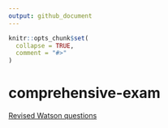 ```yaml
---
output: github_document
---
```


<!-- README.md is generated from README.Rmd. Please edit that file -->

```r
knitr::opts_chunk$set(
  collapse = TRUE,
  comment = "#>"
)
```

# comprehensive-exam

[Revised Watson questions](https://evanmascitti.github.io/comprehensive-exam/Watson/revised-answers-to-Watson-written-comprehensive_2021-12-11.html)
